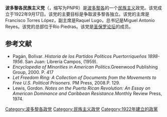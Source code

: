 {{Infobox Political Party
|name         = 波多黎各民族主义党
|logo         = [[File:Flag_of_the_Puerto_Rican_Nationalist_Party.svg|125px]]<br>波多黎各民族主义党党旗
|president    = 空缺
|foundation   = September 17, 1922
|headquarters = [[圣胡安_(波多黎各)|圣胡安 (波多黎各)]]
|colors       = 黑<span style="background-color:#000000;border:1px;color:#FFFFFF;padding:2px 7px"></span>、白<span style="background-color:#FFFFFF;border:1px;color:#FFFFFF;padding:2px 7px"></span>
|colorcode    = #000000
|ideology     = {{le|波多黎各独立运动|Puerto Rican independence}}
|wing1_title  = [[军队|军队翼]]
|wing1        = {{le|波多黎各军校生|Cadets of the Republic}}
|wing2_title  = [[妇女翼|妇女翼]]
|wing2        = 自由女儿
|state        = 波多黎各
|regional     = [[Foro_de_São_Paulo|Foro de São Paulo]]
|footnotes ='''Notable past presidents'''<br>*[[José_Coll_y_Cuchí|José Coll y Cuchí]]<br>*Dr. [[Pedro_Albizu_Campos|Pedro Albizu Campos]]
}}
{{expand|time=2017-01-22T13:10:23+00:00}}
'''波多黎各民族主义党'''（{{lang-es|Partido Nacionalista de Puerto Rico}}，缩写为PNPR）是[[波多黎各|波多黎各]]的一个[[民族主义|民族主义]]政党。该党成立于1922年9月17日。该党的主要目标是争取波多黎各独立。该党的主席是Francisco Torres López，副主席是Raquel Lugo，总书记是Miguel Antonio Reyes。该党的总部位于Río Piedras。该党是[[圣保罗论坛|圣保罗论坛]]的成员。

==参考文献==
* Pagán, Bolívar. ''Historia de los Partidos Políticos Puertorriqueños 1898-1956''. San Juan: Librería Campos, (1959).
* ''Encyclopedia of Minorities in American Politics''.Greenwood Publishing Group, 2000. P. 417
* ''Let Freedom Ring: A Collection of Documents from the Movements to Free U.S. Political Prisoners''. PM Press, 2008.P. 129.
* Lewis, Gordon. ''Notes on the Puerto Rican Revolution: An Essay on American Dominance and Caribbean Resistance.''Monthly Review Press, 1974.
{{美国地方政党}}

[[Category:波多黎各政党|Category:波多黎各政党]]
[[Category:民族主义政党|Category:民族主义政党]]
[[Category:1922年建立的政黨|Category:1922年建立的政黨]]